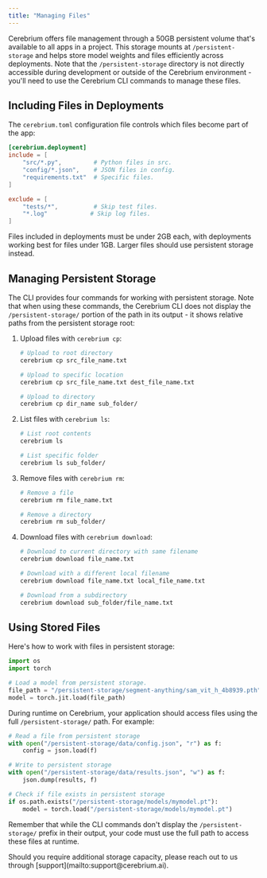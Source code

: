 ```yaml
---
title: "Managing Files"
---
```


Cerebrium offers file management through a 50GB persistent volume that's available to all apps in a project. This storage mounts at `/persistent-storage` and helps store model weights and files efficiently across deployments. Note that the `/persistent-storage` directory is not directly accessible during development or outside of the Cerebrium environment - you'll need to use the Cerebrium CLI commands to manage these files.

## Including Files in Deployments

The `cerebrium.toml` configuration file controls which files become part of the app:

```toml
[cerebrium.deployment]
include = [
    "src/*.py",         # Python files in src.
    "config/*.json",    # JSON files in config.
    "requirements.txt"  # Specific files.
]

exclude = [
    "tests/*",          # Skip test files.
    "*.log"            # Skip log files.
]
```

Files included in deployments must be under 2GB each, with deployments working best for files under 1GB. Larger files should use persistent storage instead.

## Managing Persistent Storage

The CLI provides four commands for working with persistent storage. Note that when using these commands, the Cerebrium CLI does not display the `/persistent-storage/` portion of the path in its output - it shows relative paths from the persistent storage root:

1. Upload files with `cerebrium cp`:

   ```bash
   # Upload to root directory
   cerebrium cp src_file_name.txt

   # Upload to specific location
   cerebrium cp src_file_name.txt dest_file_name.txt

   # Upload to directory
   cerebrium cp dir_name sub_folder/
   ```

2. List files with `cerebrium ls`:

   ```bash
   # List root contents
   cerebrium ls

   # List specific folder
   cerebrium ls sub_folder/
   ```

3. Remove files with `cerebrium rm`:

   ```bash
   # Remove a file
   cerebrium rm file_name.txt

   # Remove a directory
   cerebrium rm sub_folder/
   ```

4. Download files with `cerebrium download`:

   ```bash
   # Download to current directory with same filename
   cerebrium download file_name.txt

   # Download with a different local filename
   cerebrium download file_name.txt local_file_name.txt

   # Download from a subdirectory
   cerebrium download sub_folder/file_name.txt
   ```

## Using Stored Files

Here's how to work with files in persistent storage:

```python
import os
import torch

# Load a model from persistent storage.
file_path = "/persistent-storage/segment-anything/sam_vit_h_4b8939.pth"
model = torch.jit.load(file_path)
```

During runtime on Cerebrium, your application should access files using the full `/persistent-storage/` path. For example:

```python
# Read a file from persistent storage
with open("/persistent-storage/data/config.json", "r") as f:
    config = json.load(f)

# Write to persistent storage
with open("/persistent-storage/data/results.json", "w") as f:
    json.dump(results, f)

# Check if file exists in persistent storage
if os.path.exists("/persistent-storage/models/mymodel.pt"):
    model = torch.load("/persistent-storage/models/mymodel.pt")
```

Remember that while the CLI commands don't display the `/persistent-storage/` prefix in their output, your code must use the full path to access these files at runtime.

<Warning>
  Should you require additional storage capacity, please reach out to us through
  [support](mailto:support@cerebrium.ai).
</Warning>

